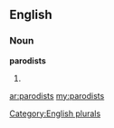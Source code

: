 ==English==

===Noun===
'''parodists'''

# {{plural of|[[parodist]]}}

[[Category:English plurals]]

[[ar:parodists]]
[[my:parodists]]